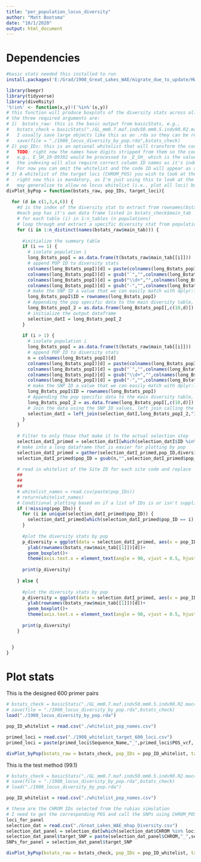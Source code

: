 ```yaml
---
title: "per_population_locus_diversity"
author: "Matt Bootsma"
date: "10/1/2020"
output: html_document
---
```

# Dependencies
```r
#basic stats needed this installed to run
install.packages('E:/Grad/1908_Great_Lakes_WAE/migrate_due_to_update/HWxtest-master.zip')
```

```r
library(beepr)
library(tidyverse)
library(diveRsity)
'%!in%' <- function(x,y)!('%in%'(x,y))
# this function will produce boxplots of the diversity stats across all loci across all populations in a genepop that has been processed by diveRsity::basicStats
# the three required arguments are:
# 1)  bstats_raw: this is the basic output from basicStats, e.g.,
#   bstats_check = basicStats("./GL_mm0.7.maf.indv50.mm0.5.indv90.R2.mac4.W.recode.gen")
#   I usually save large objects like this as an .rda so they can be re-used as needed without re-running the long calculation
#   save(file = "./1908_locus_diversity_by_pop.rda",bstats_check)
# 2) pop_IDs: this is an optional whitelist that will transform the coded population ID into a string with the real name for legible plot lables
#   TODO: right now the names have digits stripped from them so the coded name isn't what you'd find in the raw output or genepop 
#   e.g., E_SH_19-09392 would be processed to _E_SH_ which is the value you need to have as the lookup in the whitelist
#   the indexing will also require correct column ID names as it's indexing off of those. Once I reuse this function I will integrate a generalized fix
#   For now you can omit the whitelist and the code ID will appear as a group label which isn't the end of the world
# 3) A whitelist of the target loci (CHROM_POS) you wish to look at the distribution for
#   right now this is mandatory, as I'm just using this to look at the distribution of targeted subsets that would be candidates for GTseq panels
#   may generalize to allow no locus whitelist (i.e., plot all loci) but not high priority as this tool is more geared to GTseq panels right now.
divPlot_byPop = function(bstats_raw, pop_IDs, target_loci){
  
  for (d in c(1,3,4,6)) {
    #d is the index of the diversity stat to extract from rownames(bstats_check$main_tab$...)
    #each pop has it's own data frame listed in bstats_check$main_tab
    # for each table (i) in 1:n_tables (n populations)
    # loop through and extract a specific diversity stat from population specific tables and bind them into one table that will have all populations per locus estimates of that stat
    for (i in 1:n_distinct(names(bstats_raw$main_tab))) {
      
      #initialize the summary table
      if (i == 1) {
        # isolate population i
        long_Bstats_popI = as.data.frame(t(bstats_raw$main_tab[[i]]))
        # append POP ID to diversity stats
        colnames(long_Bstats_popI)[d] = paste(colnames(long_Bstats_popI)[d],"_",names(bstats_raw$main_tab[i]),sep = "")
        colnames(long_Bstats_popI)[d] = gsub("`","",colnames(long_Bstats_popI)[d])
        colnames(long_Bstats_popI)[d] = gsub("\\d+","",colnames(long_Bstats_popI)[d])
        colnames(long_Bstats_popI)[d] = gsub("-","",colnames(long_Bstats_popI)[d])
        # make the SNP ID a value that we can easily match with dplyr:left_join
        long_Bstats_popI$ID = rownames(long_Bstats_popI)
        # Appending the pop specific data to the main diversity table, currently only using HE, not bringing FIS
        long_Bstats_popI_2 = as.data.frame(long_Bstats_popI[,c(10,d)])
        # initialize the output dataframe
        selection_datI = long_Bstats_popI_2
      }
      
      if (i > 1) {
        # isolate population i
        long_Bstats_popI = as.data.frame(t(bstats_raw$main_tab[[i]]))
        # append POP ID to diversity stats
        n = colnames(long_Bstats_popI)[d]
        colnames(long_Bstats_popI)[d] = paste(colnames(long_Bstats_popI)[d],"_",names(bstats_raw$main_tab[i]),sep = "")
        colnames(long_Bstats_popI)[d] = gsub("`","",colnames(long_Bstats_popI)[d])
        colnames(long_Bstats_popI)[d] = gsub("\\d+","",colnames(long_Bstats_popI)[d])
        colnames(long_Bstats_popI)[d] = gsub("-","",colnames(long_Bstats_popI)[d])
        # make the SNP ID a value that we can easily match with dplyr:left_join
        long_Bstats_popI$ID = rownames(long_Bstats_popI)
        # Appending the pop specific data to the main diversity table, currently only using HE, not bringing FIS
        long_Bstats_popI_2 = as.data.frame(long_Bstats_popI[,c(10,d)])
        # Join the data using the SNP ID values, left join calling the base data table as the left
        selection_datI = left_join(selection_datI,long_Bstats_popI_2,"ID")
      }
    }
    
    # Filter to only those that make it to the actual selection step
    selection_datI_primed = selection_datI[which(selection_datI$ID %in% target_loci),]
    # make into a long dataframe that is easier for plotting by pop
    selection_datI_primed = gather(selection_datI_primed,pop_ID,diversity_stat_d,2:ncol(selection_datI_primed))
    selection_datI_primed$pop_ID = gsub(n,"",selection_datI_primed$pop_ID)
    
    # read in whitelist of the Site ID for each site code and replace
    ##
    ##
    ##
    # whitelist_names = read.csv(paste(pop_IDs))
    # return(whitelist_names)
    # Conditional plotting based on if a list of IDs is or isn't supplied
    if (!missing(pop_IDs)) {
      for (i in unique(selection_datI_primed$pop_ID)) {      
        selection_datI_primed[which(selection_datI_primed$pop_ID == i),"pop_ID_long"] = pop_IDs[which(pop_IDs$pop_ID_R == i),"pop_ID"]
      }
      
      #plot the diversity stats by pop
      p_diversity = ggplot(data = selection_datI_primed, aes(x = pop_ID_long, y = selection_datI_primed[[3]]))+
        ylab(rownames(bstats_raw$main_tab[[1]])[d])+
        geom_boxplot()+
        theme(axis.text.x = element_text(angle = 90, vjust = 0.5, hjust=1))
    
      print(p_diversity)
      
    } else {
      
      #plot the diversity stats by pop
      p_diversity = ggplot(data = selection_datI_primed, aes(x = pop_ID, y = selection_datI_primed[[3]]))+
        ylab(rownames(bstats_raw$main_tab[[1]])[d])+
        geom_boxplot()+
        theme(axis.text.x = element_text(angle = 90, vjust = 0.5, hjust=1))
    
      print(p_diversity)
    }


  }
}
```

# Plot stats

This is the designed 600 primer pairs
```r
# bstats_check = basicStats("./GL_mm0.7.maf.indv50.mm0.5.indv90.R2.mac4.W.recode.gen")
# save(file = "./1908_locus_diversity_by_pop.rda",bstats_check)
load("./1908_locus_diversity_by_pop.rda")

pop_ID_whitelist = read.csv("./whitelist_pop_names.csv")

primed_loci = read.csv("./1908_whitelist_target_600_loci.csv")
primed_loci = paste(primed_loci$Sequence_Name,"_",primed_loci$POS_vcf, sep = "")

divPlot_byPop(bstats_raw = bstats_check, pop_IDs = pop_ID_whitelist, target_loci = primed_loci)
```


This is the test method (99.1)
```r
# bstats_check = basicStats("./GL_mm0.7.maf.indv50.mm0.5.indv90.R2.mac4.W.recode.gen")
# save(file = "./1908_locus_diversity_by_pop.rda",bstats_check)
# load("./1908_locus_diversity_by_pop.rda")

pop_ID_whitelist = read.csv("./whitelist_pop_names.csv")

# these are the CHROM IDs selected from the rubias simulation
# I need to get the corresponding POS and call the SNPs using CHROM_POS formatting
loci_for_panel
selection_dat = read.csv("./Great_Lakes_WAE_mhap_Diversity.csv")
selection_dat_panel = selection_dat[which(selection_dat$CHROM %in% loci_for_panel),]
selection_dat_panel$target_SNP = paste(selection_dat_panel$CHROM,"_",selection_dat_panel$POS, sep = "")
SNPs_for_panel = selection_dat_panel$target_SNP

divPlot_byPop(bstats_raw = bstats_check, pop_IDs = pop_ID_whitelist, target_loci = SNPs_for_panel)
```

